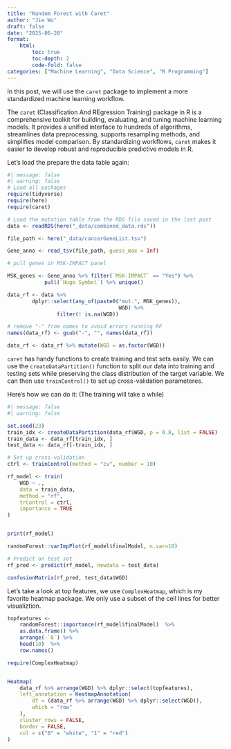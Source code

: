 ```yaml
---
title: "Random Forest with Caret"
author: "Jie Wu"
draft: false
date: "2025-06-20"
format: 
    html:
        toc: true
        toc-depth: 2
        code-fold: false
categories: ["Machine Learning", "Data Science", "R Programming"]
---
```


In this post, we will use the `caret` package to implement a more standardized machine learning workflow. 

The `caret` (Classification And REgression Training) package in R is a comprehensive toolkit for building, evaluating, and tuning machine learning models. It provides a unified interface to hundreds of algorithms, streamlines data preprocessing, supports resampling methods, and simplifies model comparison. By standardizing workflows, `caret` makes it easier to develop robust and reproducible predictive models in R. 

Let's load the prepare the data table again:

```r
#| message: false
#| warning: false
# Load all packages
require(tidyverse)
require(here)
require(caret) 

# Load the mutation table from the RDS file saved in the last post
data <- readRDS(here("_data/combined_data.rds"))

file_path <- here("_data/cancerGeneList.tsv")

Gene_anno <- read_tsv(file_path, guess_max = Inf)

# pull genes in MSK-IMPACT panel 

MSK_genes <- Gene_anno %>% filter(`MSK-IMPACT` == "Yes") %>%
            pull(`Hugo Symbol`) %>% unique()

data_rf <- data %>% 
        dplyr::select(any_of(paste0("mut.", MSK_genes)),
                                    WGD) %>%
                filter(! is.na(WGD))

# remove "-" from names to avoid errors running RF               
names(data_rf) <- gsub("-", "", names(data_rf))

data_rf <- data_rf %>% mutate(WGD = as.factor(WGD))

```

`caret` has handy functions to create training and test sets easily. We can use the `createDataPartition()` function to split our data into training and testing sets while preserving the class distribution of the target variable. We can then use `trainControl()` to set up cross-validation parameteres. 

Here's how we can do it: (The training will take a while)


```r
#| message: false
#| warning: false

set.seed(23)
train_idx <- createDataPartition(data_rf$WGD, p = 0.8, list = FALSE)
train_data <- data_rf[train_idx, ]
test_data <- data_rf[-train_idx, ]

# Set up cross-validation
ctrl <- trainControl(method = "cv", number = 10)

rf_model <- train(
    WGD ~ .,
    data = train_data,
    method = "rf",
    trControl = ctrl,
    importance = TRUE
)


print(rf_model)

randomForest::varImpPlot(rf_model$finalModel, n.var=10)

# Predict on test set
rf_pred <- predict(rf_model, newdata = test_data)

confusionMatrix(rf_pred, test_data$WGD)


```

Let's take a look at top features, we use `ComplexHeatmap`, which is my favorite heatmap package. We only use a subset of the cell lines for better visualiztion.

```r

topfeatures <- 
    randomForest::importance(rf_model$finalModel)  %>% 
    as.data.frame() %>% 
    arrange(-`0`) %>% 
    head(10)  %>% 
    row.names()

require(ComplexHeatmap)


Heatmap(
    data_rf %>% arrange(WGD) %>% dplyr::select(topfeatures),
    left_annotation = HeatmapAnnotation(
        df = (data_rf %>% arrange(WGD) %>% dplyr::select(WGD)),
        which = "row"
    ),
    cluster_rows = FALSE,
    border = FALSE,
    col = c("0" = "white", "1" = "red")
)

```